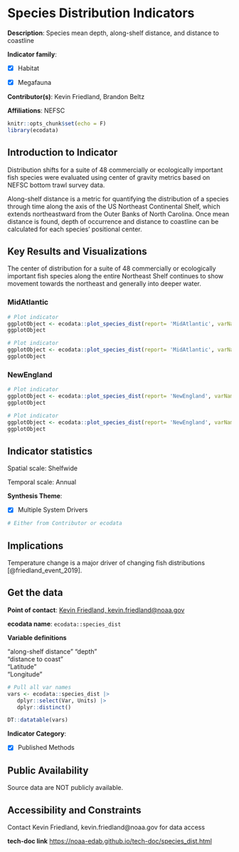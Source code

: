 # Species Distribution Indicators {#species_dist}

**Description**: Species mean depth, along-shelf distance, and distance to coastline

**Indicator family**: 

- [X] Habitat
- [X] Megafauna


**Contributor(s)**: Kevin Friedland, Brandon Beltz

**Affiliations**: NEFSC

```{r echo=FALSE}
knitr::opts_chunk$set(echo = F)
library(ecodata)
```
## Introduction to Indicator
Distribution shifts for a suite of 48 commercially or ecologically important fish species were evaluated using center of gravity metrics based on NEFSC bottom trawl survey data.

Along-shelf distance is a metric for quantifying the distribution of a species through time along the axis of the US Northeast Continental Shelf, which extends northeastward from the Outer Banks of North Carolina. Once mean distance is found, depth of occurrence and distance to coastline can be calculated for each species’ positional center.

## Key Results and Visualizations
The center of distribution for a suite of 48 commercially or ecologically important fish species along the entire Northeast Shelf continues to show movement towards the northeast and generally into deeper water.

### MidAtlantic

```{r plot_species_distMidAtlanticalong}
# Plot indicator
ggplotObject <- ecodata::plot_species_dist(report= 'MidAtlantic', varName= 'along',n=10)
ggplotObject
```

```{r plot_species_distMidAtlanticdepth}
# Plot indicator
ggplotObject <- ecodata::plot_species_dist(report= 'MidAtlantic', varName= 'depth',n=10)
ggplotObject
```

### NewEngland

```{r plot_species_distNewEnglandalong}
# Plot indicator
ggplotObject <- ecodata::plot_species_dist(report= 'NewEngland', varName= 'along',n=10)
ggplotObject
```

```{r plot_species_distNewEnglanddepth}
# Plot indicator
ggplotObject <- ecodata::plot_species_dist(report= 'NewEngland', varName= 'depth',n=10)
ggplotObject
```


## Indicator statistics 
Spatial scale: Shelfwide

Temporal scale: Annual

**Synthesis Theme**:

- [X] Multiple System Drivers


```{r autostats_species_dist}
# Either from Contributor or ecodata
```

## Implications
Temperature change is a major driver of changing fish distributions [@friedland_event_2019].

## Get the data

**Point of contact**: [Kevin Friedland, kevin.friedland@noaa.gov](mailto:Kevin Friedland, kevin.friedland@noaa.gov){.email}

**ecodata name**: `ecodata::species_dist`

**Variable definitions**

"along-shelf distance"  "depth"                 "distance to coast"     "Latitude"              "Longitude"

```{r vars_species_dist}
# Pull all var names
vars <- ecodata::species_dist |>
   dplyr::select(Var, Units) |>
   dplyr::distinct()

DT::datatable(vars)
```
**Indicator Category**:

- [X] Published Methods


## Public Availability

Source data are NOT publicly available.

## Accessibility and Constraints

Contact Kevin Friedland, kevin.friedland@noaa.gov for data access

**tech-doc link**
<https://noaa-edab.github.io/tech-doc/species_dist.html>

